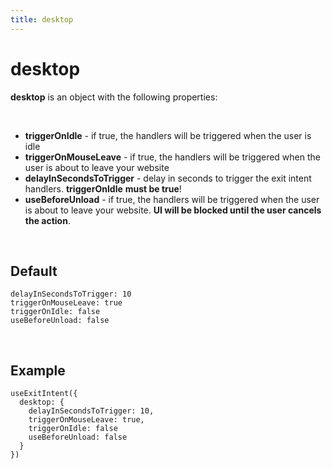 ```yaml
---
title: desktop
---
```


# desktop

**desktop** is an object with the following properties:

<br/>

- **triggerOnIdle** - if true, the handlers will be triggered when the user is idle
- **triggerOnMouseLeave** - if true, the handlers will be triggered when the user is about to leave your website
- **delayInSecondsToTrigger** - delay in seconds to trigger the exit intent handlers. **triggerOnIdle** **must be true**!
- **useBeforeUnload** - if true, the handlers will be triggered when the user is about to leave your website. **UI will be blocked until the user cancels the action**.

<br/>

## Default
```tsx
delayInSecondsToTrigger: 10
triggerOnMouseLeave: true
triggerOnIdle: false
useBeforeUnload: false
```

<br />

## Example
```tsx
useExitIntent({
  desktop: {
    delayInSecondsToTrigger: 10,
    triggerOnMouseLeave: true,
    triggerOnIdle: false
    useBeforeUnload: false
  }
})
```


